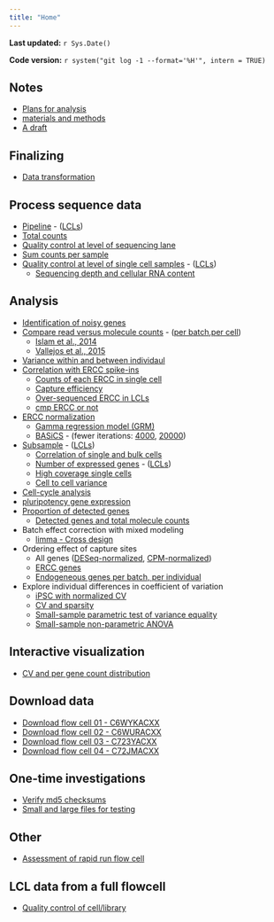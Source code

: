 ```yaml
---
title: "Home"
---
```


**Last updated:** `r Sys.Date()`

**Code version:** `r system("git log -1 --format='%H'", intern = TRUE)`

## Notes

*  [Plans for analysis](plan.html)
*  [materials and methods](material-and-method.html)
*  [A draft](draft.html)

## Finalizing

*  [Data transformation](data-transformation.html)

## Process sequence data

*  [Pipeline](process-samples.html) - ([LCLs](process-lcl.html))
*  [Total counts](total-counts.html)
*  [Quality control at level of sequencing lane](qc-by-lane.html)
*  [Sum counts per sample](sum-counts-per-sample.html)
*  [Quality control at level of single cell samples](qc-cell-ipsc.html) - ([LCLs](qc-cell-lcl.html))
     * [Sequencing depth and cellular RNA content](depth.html)

## Analysis

*  [Identification of noisy genes](noisy-gene.html)
*  [Compare read versus molecule counts](compare-reads-v-molecules.html) - ([per batch](compare-reads-v-molecules-per-batch.html),[per cell](compare-reads-v-molecules-in-cells.html))
     *  [Islam et al., 2014](islam2014.html)
     *  [Vallejos et al., 2015](vallejos2015.html)
*  [Variance within and between individaul](variance.html)
*  [Correlation with ERCC spike-ins](ercc-correlation.html)
     *  [Counts of each ERCC in single cell](ercc-counts.html)
     *  [Capture efficiency](capture-efficiency.html)
     *  [Over-sequenced ERCC in LCLs](ercc-over-sequenced.html)
     *  [cmp ERCC or not](ercc-cpm.html)
*  [ERCC normalization](ercc-normalization.html)
     *  [Gamma regression model (GRM)](gamma-regression-model.html)
     *  [BASiCS](basics.html) - (fewer iterations: [4000](basics-4000.html), [20000](basics-20000.html))
*  [Subsample](subsample.html) - ([LCLs](subsample-lcl.html))
     *  [Correlation of single and bulk cells](correlate-single-to-bulk.html)
     *  [Number of expressed genes](detect-genes.html) - ([LCLs](detect-genes-lcl.html))
     *  [High coverage single cells](subsample-high-coverage-lcl.html)
     *  [Cell to cell variance](subsample-variance.html)
*  [Cell-cycle analysis](cell-cycle.html)   
*  [pluripotency gene expression](stemness.html) 
*  [Proportion of detected genes](pca-correlation-rafa.html)
     *  [Detected genes and total molecule counts](gene-and-total-molecule.html)
*  Batch effect correction with mixed modeling
     * [limma - Cross design](batch-limma.html)
*  Ordering effect of capture sites
     * All genes ([DESeq-normalized](oefinder-analysis.html),  [CPM-normalized](oefinder-analysis-cpm.html))
     * [ERCC genes](oefinder-analysis-ercc.html)
     * [Endogeneous genes per batch, per individual](oefinder-analysis-cpm-batch.html)
*  Explore individual differences in coefficient of variation
     * [iPSC with normalized CV](cv-adjusted.html)
     * [CV and sparsity](cv-sparsity.html)
     * [Small-sample parametric test of variance equality](compare-variances.html)
     * [Small-sample non-parametric ANOVA](cv-explore-distribution.html)
 
## Interactive visualization

* [CV and per gene count distribution](cv-explore-shiny.html)

## Download data

*  [Download flow cell 01 - C6WYKACXX](download_flow_cell_01.html)
*  [Download flow cell 02 - C6WURACXX](download_flow_cell_02.html)
*  [Download flow cell 03 - C723YACXX](download_flow_cell_03.html)
*  [Download flow cell 04 - C72JMACXX](download_flow_cell_04.html)

## One-time investigations
*  [Verify md5 checksums](verify-md5sum.html)
*  [Small and large files for testing](files-for-testing.html)

## Other

*  [Assessment of rapid run flow cell](analysis.html)

## LCL data from a full flowcell 

*  [Quality control of cell/library](qc-cell-library.html)

